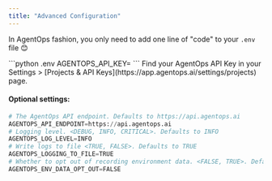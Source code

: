 ```yaml
---
title: "Advanced Configuration"
---
```


In AgentOps fashion, you only need to add one line of "code" to your `.env` file 😊

<CodeGroup>
  ```python .env
  AGENTOPS_API_KEY=<YOUR API KEY>
  ```
</CodeGroup>

<Tip>
Find your AgentOps API Key in your Settings > [Projects & API Keys](https://app.agentops.ai/settings/projects) page.
</Tip>

#### Optional settings:

```python .env
# The AgentOps API endpoint. Defaults to https://api.agentops.ai
AGENTOPS_API_ENDPOINT=https://api.agentops.ai
# Logging level. <DEBUG, INFO, CRITICAL>. Defaults to INFO
AGENTOPS_LOG_LEVEL=INFO
# Write logs to file <TRUE, FALSE>. Defaults to TRUE
AGENTOPS_LOGGING_TO_FILE=TRUE
# Whether to opt out of recording environment data. <FALSE, TRUE>. Defaults to FALSE
AGENTOPS_ENV_DATA_OPT_OUT=FALSE
```

<script type="module" src="/scripts/github_stars.js"></script>
<script type="module" src="/scripts/scroll-img-fadein-animation.js"></script>
<script type="module" src="/scripts/button_heartbeat_animation.js"></script>
<script type="module" src="/scripts/adjust_api_dynamically.js"></script>
